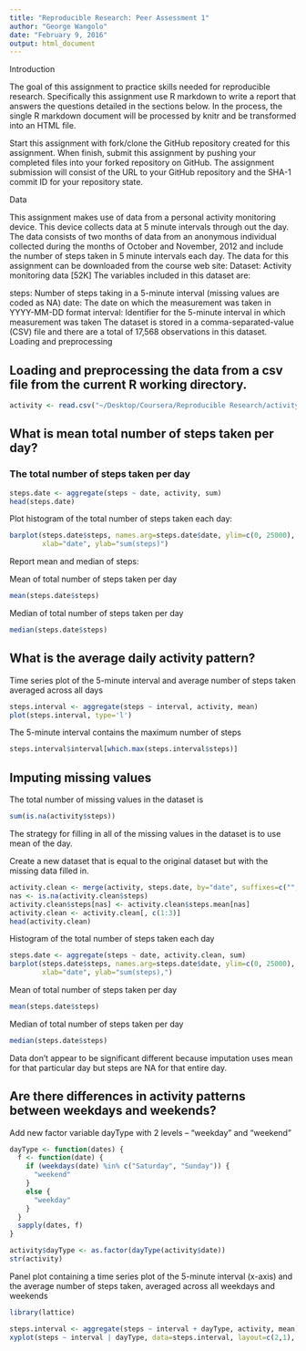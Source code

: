 ```yaml
---
title: "Reproducible Research: Peer Assessment 1"
author: "George Wangolo"
date: "February 9, 2016"
output: html_document
---
```


Introduction

The goal of this assignment to practice skills needed for reproducible research. Specifically this assignment use R markdown to write a report that answers the questions detailed in the sections below. In the process, the single R markdown document will be processed by knitr and be transformed into an HTML file.

Start this assignment with fork/clone the GitHub repository created for this assignment. When finish, submit this assignment by pushing your completed files into your forked repository on GitHub. The assignment submission will consist of the URL to your GitHub repository and the SHA-1 commit ID for your repository state.

Data

This assignment makes use of data from a personal activity monitoring device. This device collects data at 5 minute intervals through out the day. The data consists of two months of data from an anonymous individual collected during the months of October and November, 2012 and include the number of steps taken in 5 minute intervals each day. The data for this assignment can be downloaded from the course web site: Dataset: Activity monitoring data [52K] The variables included in this dataset are:

steps: Number of steps taking in a 5-minute interval (missing values are coded as NA)
date: The date on which the measurement was taken in YYYY-MM-DD format
interval: Identifier for the 5-minute interval in which measurement was taken The dataset is stored in a comma-separated-value (CSV) file and there are a total of 17,568 observations in this dataset.
Loading and preprocessing

## Loading and preprocessing the data from a csv file from the current R working directory.

```r
activity <- read.csv("~/Desktop/Coursera/Reproducible Research/activity.csv", colClass=c('integer', 'Date', 'integer'))
```

## What is mean total number of steps taken per day?

### The total number of steps taken per day

```r
steps.date <- aggregate(steps ~ date, activity, sum)
head(steps.date)
```


Plot histogram of the total number of steps taken each day:

```r
barplot(steps.date$steps, names.arg=steps.date$date, ylim=c(0, 25000), 
        xlab="date", ylab="sum(steps)")
```

Report mean and median of steps:

Mean of total number of steps taken per day

```r
mean(steps.date$steps)
```

Median of total number of steps taken per day
```r
median(steps.date$steps)
```


## What is the average daily activity pattern?

Time series plot of the 5-minute interval and average number of steps taken averaged across all days

```r
steps.interval <- aggregate(steps ~ interval, activity, mean)
plot(steps.interval, type='l')
```

The 5-minute interval contains the maximum number of steps

```r
steps.interval$interval[which.max(steps.interval$steps)]
```


## Imputing missing values

The total number of missing values in the dataset is

```r
sum(is.na(activity$steps))
```

The strategy for filling in all of the missing values in the dataset is to use mean of the day.

Create a new dataset that is equal to the original dataset but with the missing data filled in.

```r
activity.clean <- merge(activity, steps.date, by="date", suffixes=c("", ".mean"))
nas <- is.na(activity.clean$steps)
activity.clean$steps[nas] <- activity.clean$steps.mean[nas]
activity.clean <- activity.clean[, c(1:3)]
head(activity.clean)
```

Histogram of the total number of steps taken each day

```r
steps.date <- aggregate(steps ~ date, activity.clean, sum)
barplot(steps.date$steps, names.arg=steps.date$date, ylim=c(0, 25000), 
        xlab="date", ylab="sum(steps),")
```

Mean of total number of steps taken per day

```r
mean(steps.date$steps)
```

Median of total number of steps taken per day

```r
median(steps.date$steps)
```
Data don’t appear to be significant different because imputation uses mean for that particular day but steps are NA for that entire day.

## Are there differences in activity patterns between weekdays and weekends?

Add new factor variable dayType with 2 levels – “weekday” and “weekend”

```r
dayType <- function(dates) {
  f <- function(date) {
    if (weekdays(date) %in% c("Saturday", "Sunday")) {
      "weekend"
    }
    else {
      "weekday"
    }
  }
  sapply(dates, f)
}

activity$dayType <- as.factor(dayType(activity$date))
str(activity)
```

Panel plot containing a time series plot of the 5-minute interval (x-axis) and the average number of steps taken, averaged across all weekdays and weekends

```r
library(lattice)

steps.interval <- aggregate(steps ~ interval + dayType, activity, mean)
xyplot(steps ~ interval | dayType, data=steps.interval, layout=c(2,1), type='l')
```

